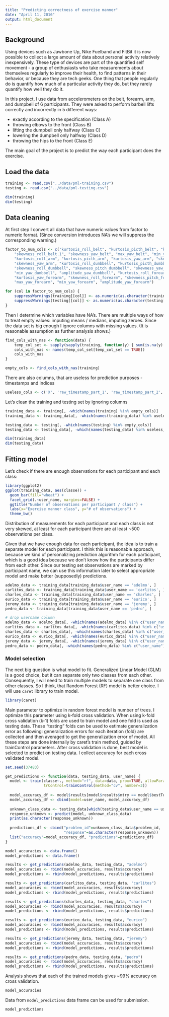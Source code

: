 ```yaml
---
title: "Predicting correctness of exercise manner"
date: "April 11, 2016"
output: html_document
---
```


## Background

Using devices such as Jawbone Up, Nike Fuelband and FitBit it is now possible to collect a large amount of data about personal activity relatively inexpensively. These type of devices are part of the quantified self movement - a group of enthusiasts who take measurements about themselves regularly to improve their health, to find patterns in their behavior, or because they are tech geeks. One thing that people regularly do is quantify how much of a particular activity they do, but they rarely quantify how well they do it. 

In this project, I use data from accelerometers on the belt, forearm, arm, and dumpbell of 6 participants. They were asked to perform barbell lifts correctly and incorrectly in 5 different ways:

* exactly according to the specification (Class A)
* throwing elbows to the front (Class B)
* lifting the dumpbell only halfway (Class C)
* lowering the dumpbell only halfway (Class D)
* throwing the hips to the front (Class E)

The main goal of the project is to predict the way each participant does the exercise.

## Load the data

```r
training <- read.csv("../data/pml-training.csv")
testing <- read.csv("../data/pml-testing.csv")

dim(training)
dim(testing)
```

## Data cleaning

At first step I convert all data that have numeric values from factor to numeric format. (Since conversion introduces NA's we will suppress the corresponding warning.)
```r
factor_to_num_cols <- c("kurtosis_roll_belt", "kurtosis_picth_belt", "kurtosis_yaw_belt", "skewness_roll_belt",
    "skewness_roll_belt.1", "skewness_yaw_belt", "max_yaw_belt", "min_yaw_belt", "amplitude_yaw_belt", 
    "kurtosis_roll_arm", "kurtosis_picth_arm", "kurtosis_yaw_arm", "skewness_roll_arm", "skewness_pitch_arm", 
    "skewness_yaw_arm", "kurtosis_roll_dumbbell", "kurtosis_picth_dumbbell", "kurtosis_yaw_dumbbell", 
    "skewness_roll_dumbbell", "skewness_pitch_dumbbell", "skewness_yaw_dumbbell", "max_yaw_dumbbell", 
    "min_yaw_dumbbell", "amplitude_yaw_dumbbell", "kurtosis_roll_forearm", "kurtosis_picth_forearm", 
    "kurtosis_yaw_forearm", "skewness_roll_forearm", "skewness_pitch_forearm", "skewness_yaw_forearm", 
    "max_yaw_forearm", "min_yaw_forearm", "amplitude_yaw_forearm")

for (col in factor_to_num_cols) {
    suppressWarnings(training[[col]] <- as.numeric(as.character(training[[col]])))
    suppressWarnings(testing[[col]] <- as.numeric(as.character(testing[[col]])))
}
```

Then I determine which variables have NA's. There are multiple ways of how to treat empty values: imputing means / medians, imputing zeroes. Since the data set is big enough I ignore columns with missing values. (It is reasonable assumption as further analysis shows.)

```r
find_cols_with_nas <- function(data) {
    temp_col_set <- sapply(sapply(training, function(y) { sum(is.na(y) | length(y) == 1)}), function(y) {y > 0})
    cols_with_nas <- names(temp_col_set[temp_col_set == TRUE])
    cols_with_nas
}

empty_cols <- find_cols_with_nas(training)
```

There are also columns, that are useless for prediction purposes - timestamps and indices
```r
useless_cols <- c('X', 'raw_timestamp_part_1', 'raw_timestamp_part_2', 'cvtd_timestamp', 'new_window', 'num_window')
```

Let's clean the training and testing set by ignoring columns
```r
training_data <- training[, -which(names(training) %in% empty_cols)]
training_data <- training_data[, -which(names(training_data) %in% useless_cols)]

testing_data <- testing[, -which(names(testing) %in% empty_cols)]
testing_data <- testing_data[, -which(names(testing_data) %in% useless_cols)]

dim(training_data)
dim(testing_data)
```

## Fitting model

Let's check if there are enough observations for each participant and each class:

```r
library(ggplot2)
ggplot(training_data, aes(classe)) +
  geom_bar(fill="wheat") + 
  facet_grid(.~user_name, margins=FALSE) + 
  ggtitle("Number of observations per participant / class") +
  labs(x="Exercise manner class", y="# of observations") + 
  theme_bw()
```

Distribution of measurements for each participant and each class is not very skewed, at least for each participant there are at least ~500 observations per class.

Given that we have enough data for each participant, the idea is to train a separate model for each participant. I think this is reasonable approach, because we kind of personalizing prediction algorithm for each participant, which is a good idea because we don't know how the participants differ from each other. Since our testing set observations are marked by participant name, we can use this information later to select appropriate model and make better (supposedly) predictions.

```r
adelmo_data <- training_data[training_data$user_name == 'adelmo', ]
carlitos_data <- training_data[training_data$user_name == 'carlitos', ]
charles_data <- training_data[training_data$user_name == 'charles', ]
eurico_data <- training_data[training_data$user_name == 'eurico', ]
jeremy_data <- training_data[training_data$user_name == 'jeremy', ]
pedro_data <- training_data[training_data$user_name == 'pedro', ]

# drop username column
adelmo_data <- adelmo_data[, -which(names(adelmo_data) %in% c("user_name"))]
carlitos_data <- carlitos_data[, -which(names(carlitos_data) %in% c("user_name"))]
charles_data <- charles_data[, -which(names(charles_data) %in% c("user_name"))]
eurico_data <- eurico_data[, -which(names(eurico_data) %in% c("user_name"))]
jeremy_data <- jeremy_data[, -which(names(jeremy_data) %in% c("user_name"))]
pedro_data <- pedro_data[, -which(names(pedro_data) %in% c("user_name"))]
```

### Model selection

The next big question is what model to fit. Generalized Linear Model (GLM) is a good choice, but it can separate only two classes from each other. Consequently, I will need to train multiple models to separate one class from other classes. So I think, that Random Forest (RF) model is better choice. I will use `caret` library to train model.

```r
library(caret)
```

Main parameter to optimize in random forest model is number of trees. I optimize this parameter using k-fold cross validation. When using k-fold cross validation (k-1) folds are used to train model and one fold is used as testing data. These "testing" folds can be used to estimate generalization error as following: generalization errors for each iteration (fold) are collected and then averaged to get the generalization error of model. All these steps are done internally by caret's train method, guided by trainControl parameters. After cross validation is done, best model is selected to predict on testing data. I collect accuracy for each cross validated model.

```r
set.seed(37483)

get_predictions <- function(data, testing_data, user_name) {
  model <- train(classe~., method="rf", data=data, prox=TRUE, allowParallel=TRUE, 
                 trControl=trainControl(method="cv", number=3))
  
  model_accuracy_df <- model$results[model$results$mtry == model$bestTune$mtry, ]
  model_accuracy_df <- cbind(model=user_name, model_accuracy_df)
  
  unknown_class_data <- testing_data[which(testing_data$user_name == user_name), ]
  response_unknown <- predict(model, unknown_class_data)
  print(as.character(response_unknown))
  
  predictions_df <- cbind("problem_id"=unknown_class_data$problem_id, 
                          "response"=as.character(response_unknown))
  list("accuracy"=model_accuracy_df, "predictions"=predictions_df)
}

model_accuracies <- data.frame()
model_predictions <- data.frame()

results <- get_predictions(adelmo_data, testing_data, "adelmo")
model_accuracies <- rbind(model_accuracies, results$accuracy)
model_predictions <- rbind(model_predictions, results$predictions)

results <- get_predictions(carlitos_data, testing_data, "carlitos")
model_accuracies <- rbind(model_accuracies, results$accuracy)
model_predictions <- rbind(model_predictions, results$predictions)

results <- get_predictions(charles_data, testing_data, "charles")
model_accuracies <- rbind(model_accuracies, results$accuracy)
model_predictions <- rbind(model_predictions, results$predictions)

results <- get_predictions(eurico_data, testing_data, "eurico")
model_accuracies <- rbind(model_accuracies, results$accuracy)
model_predictions <- rbind(model_predictions, results$predictions)

results <- get_predictions(jeremy_data, testing_data, "jeremy")
model_accuracies <- rbind(model_accuracies, results$accuracy)
model_predictions <- rbind(model_predictions, results$predictions)

results <- get_predictions(pedro_data, testing_data, "pedro")
model_accuracies <- rbind(model_accuracies, results$accuracy)
model_predictions <- rbind(model_predictions, results$predictions)
```


Analysis shows that each of the trained models gives ~99% accuracy on cross validation. 
```r
model_accuracies
```

Data from `model_predictions` data frame can be used for submission.
```r
model_predictions
```